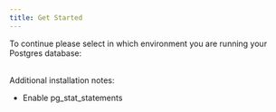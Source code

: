 ```yaml
---
title: Get Started
---
```



<PublicOnly>
  <PublicOverview />
</PublicOnly>

To continue please select in which environment you are running your Postgres database:

<InstallChoice />

<PublicOnly>
  <div>
    <br />
    Additional installation notes:
    <ul>
      <li>
        <Link to="install/01_enabling_pg_stat_statements">Enable pg_stat_statements</Link>
      </li>
    </ul>
  </div>
</PublicOnly>
